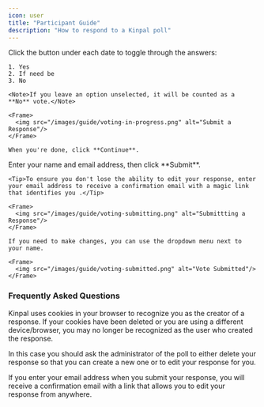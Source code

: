 ```yaml
---
icon: user
title: "Participant Guide"
description: "How to respond to a Kinpal poll"
---
```


<Steps>
  <Step title="Select your preferred dates">
    Click the button under each date to toggle through the answers:

    1. Yes
    2. If need be
    3. No

    <Note>If you leave an option unselected, it will be counted as a **No** vote.</Note>

    <Frame>
      <img src="/images/guide/voting-in-progress.png" alt="Submit a Response"/>
    </Frame>

    When you're done, click **Continue**.

  </Step>
  <Step title="Enter your details">
    Enter your name and email address, then click **Submit**.

    <Tip>To ensure you don't lose the ability to edit your response, enter your email address to receive a confirmation email with a magic link that identifies you .</Tip>

    <Frame>
      <img src="/images/guide/voting-submitting.png" alt="Submittting a Response"/>
    </Frame>

  </Step>
  <Step title="Done!">
    
    If you need to make changes, you can use the dropdown menu next to your name.

    <Frame>
      <img src="/images/guide/voting-submitted.png" alt="Vote Submitted"/>
    </Frame>

  </Step>
</Steps>

### Frequently Asked Questions

<AccordionGroup>
  <Accordion title="Why can't I edit my response?">
    Kinpal uses cookies in your browser to recognize you as the creator of a
    response. If your cookies have been deleted or you are using a different
    device/browser, you may no longer be recognized as the user who created the response.

In this case you should ask the administrator of the poll to either delete your
response so that you can create a new one or to edit your response for you.

  </Accordion>
  <Accordion title="How can I avoid losing access to my own response?">
  If you enter your email address when you submit your response, you will
  receive a confirmation email with a link that allows you to edit your response from
  anywhere.
  </Accordion>
</AccordionGroup>
